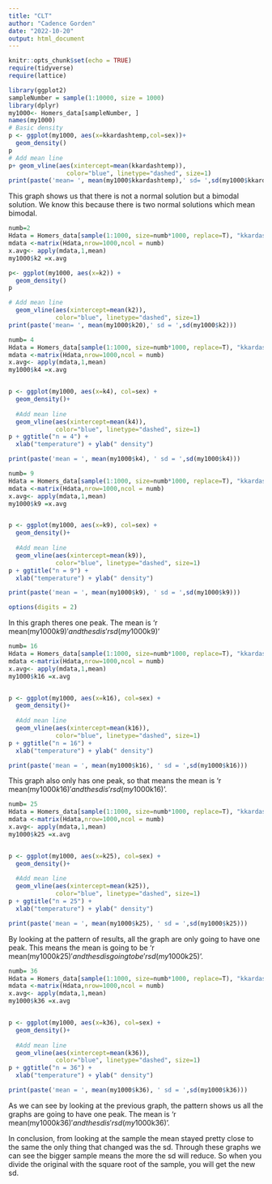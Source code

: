 ```yaml
---
title: "CLT"
author: "Cadence Gorden"
date: "2022-10-20"
output: html_document
---
```


```r
knitr::opts_chunk$set(echo = TRUE)
require(tidyverse)
require(lattice)
```

```r

library(ggplot2)
sampleNumber = sample(1:10000, size = 1000)
library(dplyr)
my1000<- Homers_data[sampleNumber, ]
names(my1000)
# Basic density
p <- ggplot(my1000, aes(x=kkardashtemp,col=sex))+
  geom_density()
p
# Add mean line
p+ geom_vline(aes(xintercept=mean(kkardashtemp)),
                color="blue", linetype="dashed", size=1)
print(paste('mean= ', mean(my1000$kkardashtemp),' sd= ',sd(my1000$kkardastemp)))
```

This graph shows us that there is not a normal solution but a bimodal solution. We know this because there is two normal solutions which mean bimodal. 

```r
numb=2
Hdata = Homers_data[sample(1:1000, size=numb*1000, replace=T), "kkardashtemp"]
mdata <-matrix(Hdata,nrow=1000,ncol = numb)
x.avg<- apply(mdata,1,mean)
my1000$k2 =x.avg

p<- ggplot(my1000, aes(x=k2)) +
  geom_density()
p

# Add mean line
  geom_vline(aes(xintercept=mean(k2)),
             color="blue", linetype="dashed", size=1)
print(paste('mean= ', mean(my1000$k20),' sd = ',sd(my1000$k2)))
```

```r
numb= 4
Hdata = Homers_data[sample(1:1000, size=numb*1000, replace=T), "kkardashtemp"]
mdata <-matrix(Hdata,nrow=1000,ncol = numb)
x.avg<- apply(mdata,1,mean)
my1000$k4 =x.avg


p <- ggplot(my1000, aes(x=k4), col=sex) +
  geom_density()+
  
  #Add mean line
  geom_vline(aes(xintercept=mean(k4)),
             color="blue", linetype="dashed", size=1)
p + ggtitle("n = 4") +
  xlab("temperature") + ylab(" density")

print(paste('mean = ', mean(my1000$k4), ' sd = ',sd(my1000$k4)))
```

```r
numb= 9
Hdata = Homers_data[sample(1:1000, size=numb*1000, replace=T), "kkardashtemp"]
mdata <-matrix(Hdata,nrow=1000,ncol = numb)
x.avg<- apply(mdata,1,mean)
my1000$k9 =x.avg


p <- ggplot(my1000, aes(x=k9), col=sex) +
  geom_density()+
  
  #Add mean line
  geom_vline(aes(xintercept=mean(k9)),
             color="blue", linetype="dashed", size=1)
p + ggtitle("n = 9") +
  xlab("temperature") + ylab(" density")

print(paste('mean = ', mean(my1000$k9), ' sd = ',sd(my1000$k9)))
```

```r
options(digits = 2)
```
In this graph theres one peak. The mean is 'r mean(my1000$k9)' and the sd is 'r sd(my1000$k9)'

```r
numb= 16
Hdata = Homers_data[sample(1:1000, size=numb*1000, replace=T), "kkardashtemp"]
mdata <-matrix(Hdata,nrow=1000,ncol = numb)
x.avg<- apply(mdata,1,mean)
my1000$k16 =x.avg


p <- ggplot(my1000, aes(x=k16), col=sex) +
  geom_density()+
  
  #Add mean line
  geom_vline(aes(xintercept=mean(k16)),
             color="blue", linetype="dashed", size=1)
p + ggtitle("n = 16") +
  xlab("temperature") + ylab(" density")

print(paste('mean = ', mean(my1000$k16), ' sd = ',sd(my1000$k16)))
```
This graph also only has one peak, so that means the mean is 'r mean(my1000$k16)' and the sd is 'r sd(my1000$k16)'. 

```r
numb= 25
Hdata = Homers_data[sample(1:1000, size=numb*1000, replace=T), "kkardashtemp"]
mdata <-matrix(Hdata,nrow=1000,ncol = numb)
x.avg<- apply(mdata,1,mean)
my1000$k25 =x.avg


p <- ggplot(my1000, aes(x=k25), col=sex) +
  geom_density()+
  
  #Add mean line
  geom_vline(aes(xintercept=mean(k25)),
             color="blue", linetype="dashed", size=1)
p + ggtitle("n = 25") +
  xlab("temperature") + ylab(" density")

print(paste('mean = ', mean(my1000$k25), ' sd = ',sd(my1000$k25)))
```

By looking at the pattern of results, all the graph are only going to have one peak. This means the mean is going to be 'r mean(my1000$k25)' and the sd is going to be 'r sd(my1000$k25)'. 

```r
numb= 36
Hdata = Homers_data[sample(1:1000, size=numb*1000, replace=T), "kkardashtemp"]
mdata <-matrix(Hdata,nrow=1000,ncol = numb)
x.avg<- apply(mdata,1,mean)
my1000$k36 =x.avg


p <- ggplot(my1000, aes(x=k36), col=sex) +
  geom_density()+
  
  #Add mean line
  geom_vline(aes(xintercept=mean(k36)),
             color="blue", linetype="dashed", size=1)
p + ggtitle("n = 36") +
  xlab("temperature") + ylab(" density")

print(paste('mean = ', mean(my1000$k36), ' sd = ',sd(my1000$k36)))
```

As we can see by looking at the previous graph, the pattern shows us all the graphs are going to have one peak. The mean is 'r mean(my1000$k36)' and the sd is 'r sd(my1000$k36)'. 

In conclusion, from looking at the sample the mean stayed pretty close to the same the only thing that changed was the sd. Through these graphs we can see the bigger sample means the more the sd will reduce. So when you divide the original with the square root of the sample, you will get the new sd. 